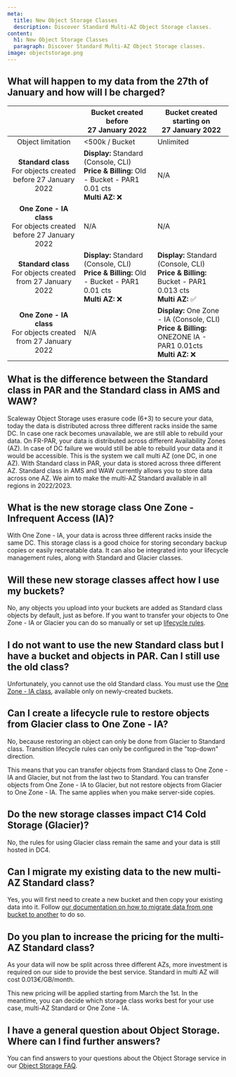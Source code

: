 ```yaml
---
meta:
  title: New Object Storage Classes
  description: Discover Standard Multi-AZ Object Storage classes.
content:
  h1: New Object Storage Classes
  paragraph: Discover Standard Multi-AZ Object Storage classes.
image: objectstorage.png
---
```


## What will happen to my data from the 27th of January and how will I be charged?

|                                        |                          Bucket created before<br />27 January 2022                          |                        Bucket created starting on<br />27 January 2022                        |
|:-----------------------------------------------------:|------------------------------------------------------------------------------|------------------------------------------------------------------------------|
|                 Object limitation                     |                                <500k / Bucket                                |                                   Unlimited                                  |
|   **Standard class**<br />For objects created before 27 January 2022  | <b>Display:</b> Standard (Console, CLI)<br /><b>Price & Billing:</b> Old - Bucket - PAR1 0.01 cts<br /><b>Multi AZ:</b> ❌    |                                      N/A                                     |
|  **One Zone - IA class**<br />For objects created before 27 January 2022 |                                      N/A                                     |                                      N/A                                     |
|  **Standard class**<br />For objects created from 27 January 2022  | <b>Display:</b> Standard (Console, CLI)<br /><b>Price & Billing:</b> Old - Bucket - PAR1 0.01 cts<br /><b>Multi AZ:</b> ❌    | <b>Display:</b> Standard (Console, CLI)<br /><b>Price & Billing:</b> Bucket - PAR1 0.013 cts<br /><b>Multi AZ:</b> ✅       |
| **One Zone - IA class**<br />For objects created from 27 January 2022 | N/A | <b>Display:</b> One Zone - IA (Console, CLI)<br /><b>Price & Billing:</b> ONEZONE IA - PAR1 0.01cts<br /><b>Multi AZ:</b> ❌ |

## What is the difference between the Standard class in PAR and the Standard class in AMS and WAW?
Scaleway Object Storage uses erasure code  (6+3) to secure your data, today the data is distributed across three different racks inside the same DC. In case one rack becomes unavailable, we are still able to rebuild your data. 
On FR-PAR, your data is distributed across different Availability Zones (AZ). In case of DC failure we would still be able to rebuild your data and it would be accessible. This is the system we call multi AZ (one DC, in one AZ). 
With Standard class in PAR, your data is stored across three different AZ. Standard class in AMS and WAW currently allows you to store data across one AZ. We aim to make the multi-AZ Standard available in all regions in 2022/2023.

## What is the new storage class One Zone - Infrequent Access (IA)?
With One Zone - IA, your data is across three different racks inside the same DC. This storage class is a good choice for storing secondary backup copies or easily recreatable data. 
It can also be integrated into your lifecycle management rules, along with Standard and Glacier classes.

## Will these new storage classes affect how I use my buckets?
No, any objects you upload into your buckets are added as Standard class objects by default, just as before. If you want to transfer your objects to One Zone - IA or Glacier you can do so manually or set up [lifecycle rules](/storage/object/api-cli/lifecycle-rules-api/). 

## I do not want to use the new Standard class but I have a bucket and objects in PAR. Can I still use the old class?
Unfortunately, you cannot use the old Standard class. You must use the [One Zone - IA class](/storage/object/concepts/#storage-class), available only on newly-created buckets.

## Can I create a lifecycle rule to restore objects from Glacier class to One Zone - IA?
No, because restoring an object can only be done from Glacier to Standard class. Transition lifecycle rules can only be configured in the "top-down" direction. 

This means that you can transfer objects from Standard class to One Zone - IA and Glacier, but not from the last two to Standard. You can transfer objects from One Zone - IA to Glacier, but not restore objects from Glacier to One Zone - IA. The same applies when you make server-side copies. 

<Lightbox src="scaleway-schema-life-cycle-object-storage.jpg" alt="" />

## Do the new storage classes impact C14 Cold Storage (Glacier)?
No, the rules for using Glacier class remain the same and your data is still hosted in DC4.

## Can I migrate my existing data to the new multi-AZ Standard class?
Yes, you will first need to create a new bucket and then copy your existing data into it. Follow [our documentation on how to migrate data from one bucket to another](/storage/object/api-cli/migrating-buckets) to do so. 

## Do you plan to increase the pricing for the multi-AZ Standard class?
As your data will now be split across three different AZs, more investment is required on our side to provide the best service.
Standard in multi AZ will cost 0.013€/GB/month.

This new pricing will be applied starting from March the 1st. In the meantime, you can decide which storage class works best for your use case, multi-AZ Standard or One Zone - IA.

## I have a general question about Object Storage. Where can I find further answers?
You can find answers to your questions about the Object Storage service in our [Object Storage FAQ](/faq/objectstorage/).